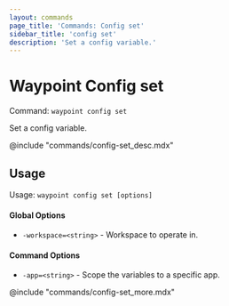 ```yaml
---
layout: commands
page_title: 'Commands: Config set'
sidebar_title: 'config set'
description: 'Set a config variable.'
---
```


# Waypoint Config set

Command: `waypoint config set`

Set a config variable.

@include "commands/config-set_desc.mdx"

## Usage

Usage: `waypoint config set [options]`

#### Global Options

- `-workspace=<string>` - Workspace to operate in.

#### Command Options

- `-app=<string>` - Scope the variables to a specific app.

@include "commands/config-set_more.mdx"
